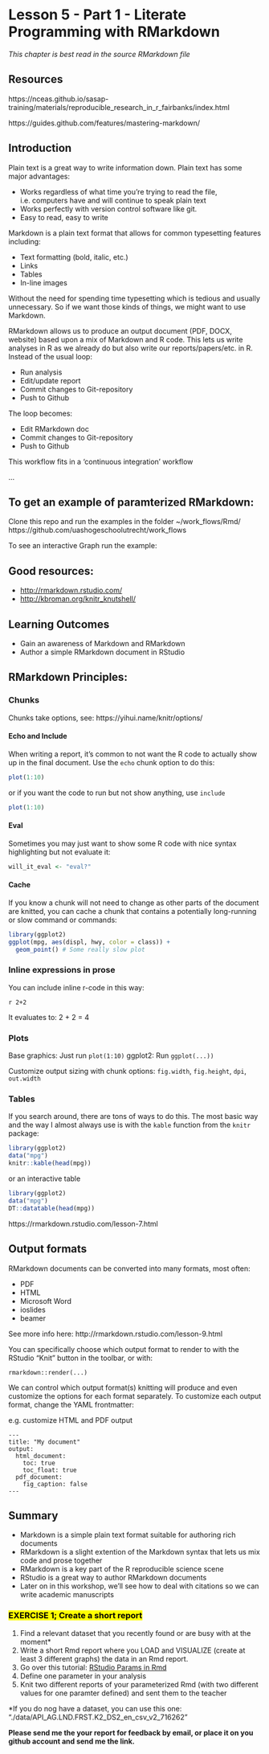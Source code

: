 # Lesson 5 - Part 1 - Literate Programming with RMarkdown {#rmarkdown}

_This chapter is best read in the source RMarkdown file_

## Resources

https://nceas.github.io/sasap-training/materials/reproducible_research_in_r_fairbanks/index.html

https://guides.github.com/features/mastering-markdown/

## Introduction

Plain text is a great way to write information down. Plain text has some major advantages:

- Works regardless of what time you're trying to read the file, i.e. computers have and will continue to speak plain text
- Works perfectly with version control software like git. 
- Easy to read, easy to write

Markdown is a plain text format that allows for common typesetting features including:

- Text formatting (bold, italic, etc.)
- Links
- Tables
- In-line images

Without the need for spending time typesetting which is tedious and usually unnecessary. So if we want those kinds of things, we might want to use Markdown.

RMarkdown allows us to produce an output document (PDF, DOCX, website) based upon a mix of Markdown and R code.
This lets us write analyses in R as we already do but also write our reports/papers/etc. in R.
Instead of the usual loop:

- Run analysis
- Edit/update report
- Commit changes to Git-repository
- Push to Github

The loop becomes:

- Edit RMarkdown doc
- Commit changes to Git-repository
- Push to Github

This workflow fits in a 'continuous integration' workflow

...

## To get an example of paramterized RMarkdown:
Clone this repo and run the examples in the folder ~/work_flows/Rmd/
https://github.com/uashogeschoolutrecht/work_flows

To see an interactive Graph run the example:



## Good resources:

- [http://rmarkdown.rstudio.com/](http://rmarkdown.rstudio.com/)
- [http://kbroman.org/knitr_knutshell/](http://kbroman.org/knitr_knutshell/)

## Learning Outcomes

- Gain an awareness of Markdown and RMarkdown
- Author a simple RMarkdown document in RStudio

## RMarkdown Principles:

### Chunks

Chunks take options, see: https://yihui.name/knitr/options/

#### Echo and Include {-}

When writing a report, it's common to not want the R code to actually show up in the final document.
Use the `echo` chunk option to do this:
```r
plot(1:10)
```
or if you want the code to run but not show anything, use `include`

```r
plot(1:10)
```

#### Eval {-}

Sometimes you may just want to show some R code with nice syntax highlighting but not evaluate it:

```r
will_it_eval <- "eval?"
```

#### Cache {-}

If you know a chunk will not need to change as other parts of the document are knitted, you can cache a chunk that contains a potentially long-running or slow command or commands:


```r
library(ggplot2)
ggplot(mpg, aes(displ, hwy, color = class)) + 
  geom_point() # Some really slow plot
```

### Inline expressions in prose

You can include inline r-code in this way:

`r 2+2`

It evaluates to: 2 + 2 = 4

### Plots

Base graphics: Just run `plot(1:10)`
ggplot2: Run `ggplot(...))`

Customize output sizing with chunk options: `fig.width`, `fig.height`, `dpi`, `out.width`

### Tables

If you search around, there are tons of ways to do this. The most basic way and the way I almost always use is with the `kable` function from the `knitr` package:

```r
library(ggplot2)
data("mpg")
knitr::kable(head(mpg))
```

or an interactive table
```r
library(ggplot2)
data("mpg")
DT::datatable(head(mpg))
```

https://rmarkdown.rstudio.com/lesson-7.html

## Output formats

RMarkdown documents can be converted into many formats, most often:

- PDF
- HTML
- Microsoft Word
- ioslides
- beamer

See more info here: http://rmarkdown.rstudio.com/lesson-9.html

You can specifically choose which output format to render to with the RStudio "Knit" button in the toolbar, or with:

```
rmarkdown::render(...)
```

We can control which output format(s) knitting will produce and even customize the options for each format separately.
To customize each output format, change the YAML frontmatter:

e.g. customize HTML and PDF output

```
---
title: "My document"
output:
  html_document:
    toc: true
    toc_float: true
  pdf_document:
    fig_caption: false
---

```

## Summary

- Markdown is a simple plain text format suitable for authoring rich documents
- RMarkdown is a slight extention of the Markdown syntax that lets us mix code and prose together
- RMarkdown is a key part of the R reproducible science scene
- RStudio is a great way to author RMarkdown documents
- Later on in this workshop, we'll see how to deal with citations so we can write academic manuscripts

### <mark>**EXERCISE 1; Create a short report**</mark> {-}

 1. Find a relevant dataset  that you recently found or are busy with at the moment*
 1. Write a short Rmd report where you LOAD and VISUALIZE (create at least 3 different graphs) the data in an Rmd report.
 1. Go over this tutorial: [RStudio Params in Rmd](https://rmarkdown.rstudio.com/developer_parameterized_reports.html%23parameter_types%2F#overview)
 1. Define one parameter in your analysis
 1. Knit two different reports of your parameterized Rmd (with two different values for one paramter defined) and sent them to the teacher
 
*If you do nog have a dataset, you can use this one:
"./data/API_AG.LND.FRST.K2_DS2_en_csv_v2_716262"

**Please send me the your report for feedback by email, or place it on you github account and send me the link.**



